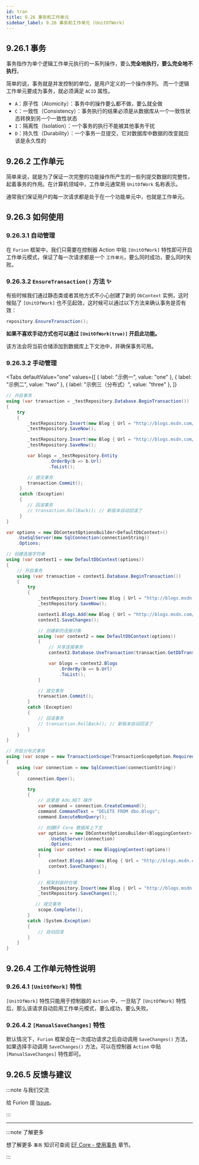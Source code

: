 ```yaml
---
id: tran
title: 9.26 事务和工作单元
sidebar_label: 9.26 事务和工作单元 (UnitOfWork)
---
```



## 9.26.1 事务

事务指作为单个逻辑工作单元执行的一系列操作，要么**完全地执行，要么完全地不执行**。

简单的说，事务就是并发控制的单位，是用户定义的一个操作序列。 而一个逻辑工作单元要成为事务，就必须满足 `ACID` 属性。

- `A`：原子性（Atomicity）：事务中的操作要么都不做，要么就全做
- `C`：一致性（Consistency）：事务执行的结果必须是从数据库从一个一致性状态转换到另一个一致性状态
- `I`：隔离性（Isolation）：一个事务的执行不能被其他事务干扰
- `D`：持久性（Durability）：一个事务一旦提交，它对数据库中数据的改变就应该是永久性的

## 9.26.2 工作单元

简单来说，就是为了保证一次完整的功能操作所产生的一些列提交数据的完整性，起着事务的作用。在计算机领域中，工作单元通常用 `UnitOfWork` 名称表示。

通常我们保证用户的每一次请求都是处于在一个功能单元中，也就是工作单元。

## 9.26.3 如何使用

### 9.26.3.1 自动管理

在 `Furion` 框架中，我们只需要在控制器 Action 中贴 `[UnitOfWork]` 特性即可开启工作单元模式，保证了每一次请求都是一个 `工作单元`，要么同时成功，要么同时失败。

### 9.26.3.2 `EnsureTransaction()` 方法 ✨

有些时候我们通过静态类或者其他方式不小心创建了新的 `DbContext` 实例，这时候贴了 `[UnitOfWork]` 也不见起效，这时候可以通过以下方法来确认事务是否有效：

```cs
repository.EnsureTransaction();
```

**如果不喜欢手动方式也可以通过 `[UnitOfWork(true)]` 开启此功能。**

该方法会将当前仓储添加到数据库上下文池中，并确保事务可用。

### 9.26.3.2 手动管理

<Tabs
  defaultValue="one"
  values={[
    { label: "示例一", value: "one" },
    { label: "示例二", value: "two" },
    { label: "示例三（分布式）", value: "three" },
  ]}
>
  <TabItem value="one">

```cs
// 开启事务
using (var transaction = _testRepository.Database.BeginTransaction())
{
    try
    {
        _testRepository.Insert(new Blog { Url = "http://blogs.msdn.com/dotnet" });
        _testRepository.SaveNow();

        _testRepository.Insert(new Blog { Url = "http://blogs.msdn.com/visualstudio" });
        _testRepository.SaveNow();

        var blogs = _testRepository.Entity
                .OrderBy(b => b.Url)
                .ToList();

        // 提交事务
        transaction.Commit();
     }
     catch (Exception)
     {
        // 回滚事务
        // transaction.RollBack(); // 新版本自动回滚了
     }
}
```

  </TabItem>
  <TabItem value="two">

```cs
var options = new DbContextOptionsBuilder<DefaultDbContext>()
    .UseSqlServer(new SqlConnection(connectionString))
    .Options;

// 创建连接字符串
using (var context1 = new DefaultDbContext(options))
{
    // 开启事务
    using (var transaction = context1.Database.BeginTransaction())
    {
        try
        {
            _testRepository.Insert(new Blog { Url = "http://blogs.msdn.com/dotnet" });
            _testRepository.SaveNow();

            context1.Blogs.Add(new Blog { Url = "http://blogs.msdn.com/dotnet" });
            context1.SaveChanges();

            // 创建新的连接对象
            using (var context2 = new DefaultDbContext(options))
            {
                // 共享连接事务
                context2.Database.UseTransaction(transaction.GetDbTransaction());

                var blogs = context2.Blogs
                    .OrderBy(b => b.Url)
                    .ToList();
            }

            // 提交事务
            transaction.Commit();
        }
        catch (Exception)
        {
            // 回滚事务
            // transaction.RollBack(); // 新版本自动回滚了
        }
    }
}
```

  </TabItem>
  <TabItem value="three">

```cs {1-2}
// 开启分布式事务
using (var scope = new TransactionScope(TransactionScopeOption.Required, new TransactionOptions { IsolationLevel = IsolationLevel.ReadCommitted }))
{
    using (var connection = new SqlConnection(connectionString))
    {
        connection.Open();

        try
        {
            // 这里是 Ado.NET 操作
            var command = connection.CreateCommand();
            command.CommandText = "DELETE FROM dbo.Blogs";
            command.ExecuteNonQuery();

            // 创建EF Core 数据库上下文
            var options = new DbContextOptionsBuilder<BloggingContext>()
                .UseSqlServer(connection)
                .Options;
            using (var context = new BloggingContext(options))
            {
                context.Blogs.Add(new Blog { Url = "http://blogs.msdn.com/dotnet" });
                context.SaveChanges();
            }

            // 框架封装的仓储
            _testRepository.Insert(new Blog { Url = "http://blogs.msdn.com/dotnet" });
            _testRepository.SaveChanges();

           // 提交事务
            scope.Complete();
        }
        catch (System.Exception)
        {
            // 自动回滚
        }
    }
}
```

  </TabItem>
</Tabs>

## 9.26.4 工作单元特性说明

### 9.26.4.1 `[UnitOfWork]` 特性

`[UnitOfWork]` 特性只能用于控制器的 `Action` 中，一旦贴了 `[UnitOfWork]` 特性后，那么该请求自动启用工作单元模式，要么成功，要么失败。

### 9.26.4.2 `[ManualSaveChanges]` 特性

默认情况下，`Furion` 框架会在一次成功请求之后自动调用 `SaveChanges()` 方法，如果选择手动调用 `SaveChanges()` 方法，可以在控制器 `Action` 中贴 `[ManualSaveChanges]` 特性即可。

## 9.26.5 反馈与建议

:::note 与我们交流

给 Furion 提 [Issue](https://gitee.com/dotnetchina/Furion/issues/new?issue)。

:::

---

:::note 了解更多

想了解更多 `事务` 知识可查阅 [EF Core - 使用事务](https://docs.microsoft.com/zh-cn/ef/core/saving/transactions) 章节。

:::
